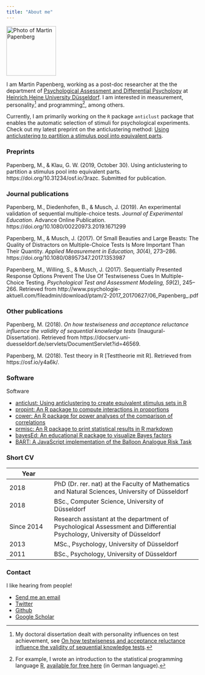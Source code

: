 ```yaml
---
title: "About me"
---
```


<img src = "me.png" width = 130 alt = "Photo of Martin Papenberg">

I am Martin Papenberg, working as a post-doc researcher at the the 
department of [Psychological Assessment and Differential 
Psychology](http://www.psychologie.hhu.de/en/research-teams/ 
psychological-assessment-and-differential-psychology.html) at [Heinrich 
Heine University 
Düsseldorf](https://www.uni-duesseldorf.de/home/en/home.html). I am 
interested in measurement, personality[^diss] and programming[^R], 
among others.

Currently, I am primarily working on the `R` package `anticlust` package 
that enables the automatic selection of stimuli for psychological 
experiments. Check out my latest preprint on the anticlustering method: 
[Using anticlustering to partition a stimulus pool into equivalent 
parts](https://psyarxiv.com/3razc/).

### Preprints

Papenberg, M., & Klau, G. W. (2019, October 30). Using anticlustering to 
partition a stimulus pool into equivalent parts. 
https://doi.org/10.31234/osf.io/3razc. Submitted for publication.

### Journal publications

Papenberg, M., Diedenhofen, B., & Musch, J. (2019). An experimental 
validation of sequential multiple-choice tests. *Journal of Experimental 
Education*. Advance Online Publication. 
https://doi.org/10.1080/00220973.2019.1671299

Papenberg, M., & Musch, J. (2017). Of Small Beauties and Large Beasts: 
The Quality of Distractors on Multiple-Choice Tests Is More Important 
Than Their Quantity. *Applied Measurement in Education, 30*(4), 273--286.
https://doi.org/10.1080/08957347.2017.1353987

Papenberg, M., Willing, S., & Musch, J. (2017). Sequentially Presented 
Response Options Prevent The Use Of Testwiseness Cues In Multiple-Choice 
Testing. *Psychological Test and Assessment Modeling, 59*(2), 245--266.
Retrieved from http://www.psychologie-aktuell.com/fileadmin/download/ptam/2-2017_20170627/06_Papenberg_.pdf

### Other publications

Papenberg, M. (2018). *On how testwiseness and acceptance reluctance 
influence the validity of sequential knowledge tests*
(Inaugural-Dissertation). Retrieved from 
https://docserv.uni-duesseldorf.de/servlets/DocumentServlet?id=46569.

Papenberg, M. (2018). Test theory in R [Testtheorie mit R]. Retrieved 
from https://osf.io/y4a6k/.

### Software

Software

- [anticlust: Using anticlustering to create equivalent stimulus sets in R](https://github.com/m-Py/anticlust)
- [propint: An R package to compute interactions in proportions](https://github.com/m-Py/propint)
- [cower: An R package for power analyses of the comparison of correlations](https://github.com/m-Py/cower)
- [prmisc: An R package to print statistical results in R markdown](https://github.com/m-Py/prmisc)
- [bayesEd: An educational R package to visualize Bayes factors](https://github.com/m-Py/bayesEd)
- [BART: A JavaScript implementation of the Balloon Analogue Risk Task](https://github.com/m-Py/BART)

### Short CV
| Year |  |
| ---- | ------------- | 
| 2018 | PhD (Dr. rer. nat) at the Faculty of Mathematics and Natural Sciences, University of Düsseldorf |
| 2018 | BSc., Computer Science, University of Düsseldorf |
| Since 2014 | Research assistant at the department of Psychological Assessment and Differential Psychology, University of Düsseldorf |
| 2013 | MSc., Psychology, University of Düsseldorf |
| 2011 | BSc., Psychology, University of Düsseldorf |

### Contact

I like hearing from people!

- <a href = "mailto:martin.papenberg@hhu.de">Send me an email</a>
- [Twitter](https://twitter.com/MPapenberg)
- [Github](https://github.com/m-Py)
- [Google Scholar](https://scholar.google.de/citations?user=_h33JecAAAAJ&hl=de&oi=sra)


[^diss]: My doctoral dissertation dealt with personality influences on 
test achievement, see [On how testwiseness and acceptance reluctance 
influence the validity of sequential knowledge 
tests](https://docserv.uni-duesseldorf.de/servlets/DocumentServlet?id=46569).

[^R]: For example, I wrote an introduction to the statistical 
programming language [R](https://cran.r-project.org/), [available for 
free here](https://osf.io/nghyv/) (in German language).
